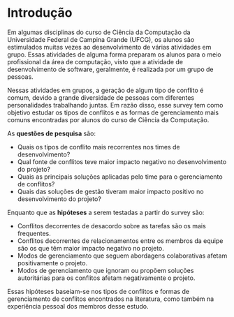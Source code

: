 # Introdução

Em algumas disciplinas do curso de Ciência da Computação da Universidade Federal de Campina Grande (UFCG), os alunos são estimulados muitas vezes ao desenvolvimento de várias atividades em grupo. Essas atividades de alguma forma preparam os alunos para o meio profissional da área de computação, visto que a atividade de desenvolvimento de software, geralmente, é realizada por um grupo de pessoas. 

Nessas atividades em grupos, a geração de algum tipo de conflito é comum, devido a grande diversidade de pessoas com diferentes personalidades trabalhando juntas. Em razão disso, esse survey tem como objetivo estudar os tipos de conflitos e as formas de gerenciamento mais comuns encontradas por alunos do curso de Ciência da Computação.

As **questões de pesquisa** são:

* Quais os tipos de conflito mais recorrentes nos times de desenvolvimento?
* Qual fonte de conflitos teve maior impacto negativo no desenvolvimento do projeto?
* Quais as principais soluções aplicadas pelo time para o gerenciamento de conflitos?
* Quais das soluções de gestão tiveram maior impacto positivo no desenvolvimento do projeto?


Enquanto que as **hipóteses** a serem testadas a partir do survey são:

* Conflitos decorrentes de desacordo sobre as tarefas são os mais frequentes.
* Conflitos decorrentes de relacionamentos entre os membros da equipe são os que têm maior impacto negativo no projeto.
* Modos de gerenciamento que seguem abordagens colaborativas afetam positivamente o projeto. 
* Modos de gerenciamento que ignoram ou propõem soluções autoritárias para os conflitos afetam negativamente o projeto.

Essas hipóteses baseiam-se nos tipos de conflitos e formas de gerenciamento de conflitos encontrados na literatura, como também na experiência pessoal dos membros desse estudo.